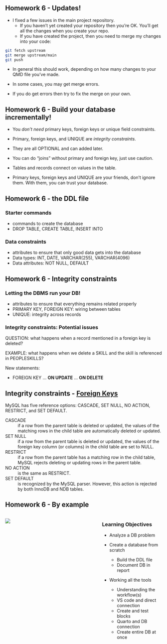 <!-- # Homework 6 - Walkthrough SP2025 -->

## Homework 6 - Updates!

* I fixed a few issues in the main project repository.
    * If you haven't yet created your repository then you're OK. You'll get all the changes when you create your repo.
    * If you have created the project, then you need to merge my changes into your code:

```bash
git fetch upstream
git merge upstream/main
git push
```

* In general this should work, depending on how many changes to your QMD file you've made.

* In some cases, you may get merge errors.

* If you do get errors then try to fix the merge on your own.

## Homework 6 - Build your database incrementally!

* You *don't need* primary keys, foreign keys or unique field constraints.

* Primary, foreign keys, and UNIQUE are *integrity constraints*.

* They are all OPTIONAL and can added later.

* You can do "joins" without primary and foreign key, just use caution.

* Tables and records connect on values in the table.

* Primary keys, foreign keys and UNIQUE are your friends, don't ignore them.  With them, you can trust your database.

## Homework 6 - the DDL file

### Starter commands

* commands to create the database
* DROP TABLE, CREATE TABLE, INSERT INTO

### Data constraints

* attributes to ensure that only good data gets into the database
* Data types: INT, DATE, VARCHAR(255), VARCHAR(4096)
* Data attributes:  NOT NULL, DEFAULT 

## Homework 6 - Integrity constraints

### Letting the DBMS run your DB!

* attributes to ensure that everything remains related properly
* PRIMARY KEY, FOREIGN KEY: wiring between tables
* UNIQUE: integrity across records

### Integrity constraints: Potential issues

QUESTION: what happens when a record mentioned in a foreign key is deleted?

EXAMPLE: what happens when we delete a SKILL and the skill is referenced in PEOPLESKILLS?

New statements:

* FOREIGN KEY ... **ON UPDATE**  ... **ON DELETE**

## Integrity constraints - [Foreign Keys](https://www.mysqltutorial.org/mysql-foreign-key/)

MySQL has five reference options: CASCADE, SET NULL, NO ACTION, RESTRICT, and SET DEFAULT.

CASCADE
: if a row from the parent table is deleted or updated, the values of the matching rows in the child table are automatically deleted or updated.

SET NULL
: if a row from the parent table is deleted or updated, the values of the foreign key column (or columns) in the child table are set to NULL.

RESTRICT
: if a row from the parent table has a matching row in the child table, MySQL rejects deleting or updating rows in the parent table.

NO ACTION
: is the same as RESTRICT.

SET DEFAULT
: is recognized by the MySQL parser. However, this action is rejected by both InnoDB and NDB tables.

## Homework 6 - By example

:::: {.columns}
::: {.column width=60%}
[![](./assets/hw6-screenshot.png)](https://virginiacommonwealth.instructure.com/courses/105097/assignments/966531){target="_blank"}
:::
::: {.column width=40%}
### Learning Objectives

* Analyze a DB problem

* Create a database from scratch
    - Build the DDL file
    - Document DB in report

* Working all the tools
    - Understanding the workflow(s)
    - VS code and direct connection
    - Create and test blocks
    - Quarto and DB connection
    - Create entire DB at once
:::
::::
